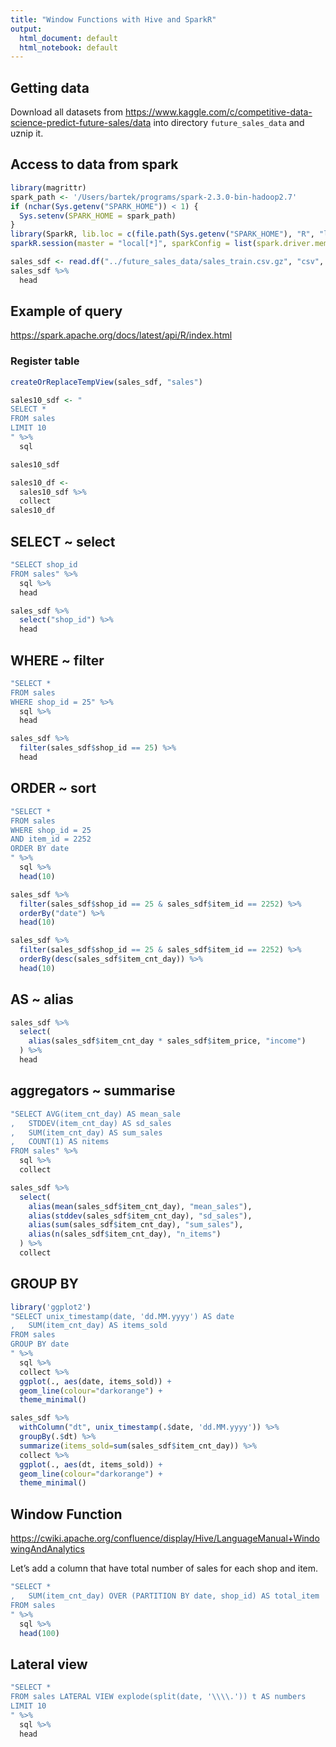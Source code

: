 ```yaml
---
title: "Window Functions with Hive and SparkR"
output:
  html_document: default
  html_notebook: default
---
```


## Getting data

Download all datasets from  <https://www.kaggle.com/c/competitive-data-science-predict-future-sales/data> into directory `future_sales_data` and uznip it.

## Access to data from spark


```r
library(magrittr)
spark_path <- '/Users/bartek/programs/spark-2.3.0-bin-hadoop2.7'
if (nchar(Sys.getenv("SPARK_HOME")) < 1) {
  Sys.setenv(SPARK_HOME = spark_path)
}
library(SparkR, lib.loc = c(file.path(Sys.getenv("SPARK_HOME"), "R", "lib")))
sparkR.session(master = "local[*]", sparkConfig = list(spark.driver.memory = "2g"))
```

```r
sales_sdf <- read.df("../future_sales_data/sales_train.csv.gz", "csv", header = "true", inferSchema = "true")
sales_sdf %>%
  head
```

## Example of query

<https://spark.apache.org/docs/latest/api/R/index.html>

### Register table

```r
createOrReplaceTempView(sales_sdf, "sales")
```

```r
sales10_sdf <- "
SELECT *
FROM sales
LIMIT 10
" %>%
  sql

sales10_sdf
```

```r
sales10_df <-
  sales10_sdf %>%
  collect
sales10_df
```

## SELECT ~ select

```r
"SELECT shop_id
FROM sales" %>%
  sql %>%
  head
```

```r
sales_sdf %>%
  select("shop_id") %>%
  head
```

## WHERE ~ filter

```r
"SELECT *
FROM sales
WHERE shop_id = 25" %>%
  sql %>%
  head
```

```r
sales_sdf %>%
  filter(sales_sdf$shop_id == 25) %>%
  head
```

## ORDER ~ sort

```r
"SELECT *
FROM sales
WHERE shop_id = 25
AND item_id = 2252
ORDER BY date
" %>%
  sql %>%
  head(10)
```

```r
sales_sdf %>%
  filter(sales_sdf$shop_id == 25 & sales_sdf$item_id == 2252) %>%
  orderBy("date") %>%
  head(10)
```

```r
sales_sdf %>%
  filter(sales_sdf$shop_id == 25 & sales_sdf$item_id == 2252) %>%
  orderBy(desc(sales_sdf$item_cnt_day)) %>%
  head(10)
```

## AS ~ alias

```r
sales_sdf %>%
  select(
    alias(sales_sdf$item_cnt_day * sales_sdf$item_price, "income")
  ) %>%
  head
```

## aggregators ~ summarise


```r
"SELECT AVG(item_cnt_day) AS mean_sale
,   STDDEV(item_cnt_day) AS sd_sales
,   SUM(item_cnt_day) AS sum_sales
,   COUNT(1) AS nitems
FROM sales" %>%
  sql %>%
  collect
```

```r
sales_sdf %>%
  select(
    alias(mean(sales_sdf$item_cnt_day), "mean_sales"),
    alias(stddev(sales_sdf$item_cnt_day), "sd_sales"),
    alias(sum(sales_sdf$item_cnt_day), "sum_sales"),
    alias(n(sales_sdf$item_cnt_day), "n_items")
  ) %>%
  collect
```

## GROUP BY

```r
library('ggplot2')
"SELECT unix_timestamp(date, 'dd.MM.yyyy') AS date
,   SUM(item_cnt_day) AS items_sold
FROM sales
GROUP BY date
" %>%
  sql %>%
  collect %>%
  ggplot(., aes(date, items_sold)) +
  geom_line(colour="darkorange") +
  theme_minimal()
```

```r
sales_sdf %>%
  withColumn("dt", unix_timestamp(.$date, 'dd.MM.yyyy')) %>%
  groupBy(.$dt) %>%
  summarize(items_sold=sum(sales_sdf$item_cnt_day)) %>%
  collect %>%
  ggplot(., aes(dt, items_sold)) +
  geom_line(colour="darkorange") +
  theme_minimal()
```


## Window Function

<https://cwiki.apache.org/confluence/display/Hive/LanguageManual+WindowingAndAnalytics>

Let's add a column that have total number of sales for each shop and item.

```r
"SELECT *
,   SUM(item_cnt_day) OVER (PARTITION BY date, shop_id) AS total_item
FROM sales
" %>%
  sql %>%
  head(100)
```

## Lateral view

```r
"SELECT *
FROM sales LATERAL VIEW explode(split(date, '\\\\.')) t AS numbers
LIMIT 10
" %>%
  sql %>%
  head
```


